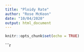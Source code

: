 ```yaml
---
title: "Ploidy Rate"
author: "Rose McKeon"
date: "10/04/2020"
output: html_document
---
```


```r
knitr::opts_chunk$set(echo = TRUE)
```

```r
